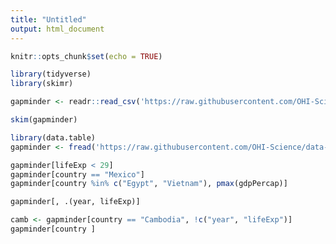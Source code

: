 ```yaml
---
title: "Untitled"
output: html_document
---
```


```r
knitr::opts_chunk$set(echo = TRUE)
```

```r
library(tidyverse)
library(skimr)

gapminder <- readr::read_csv('https://raw.githubusercontent.com/OHI-Science/data-science-training/master/data/gapminder.csv')

skim(gapminder)
```

```r
library(data.table)
gapminder <- fread('https://raw.githubusercontent.com/OHI-Science/data-science-training/master/data/gapminder.csv')

gapminder[lifeExp < 29]
gapminder[country == "Mexico"]
gapminder[country %in% c("Egypt", "Vietnam"), pmax(gdpPercap)]

gapminder[, .(year, lifeExp)]

camb <- gapminder[country == "Cambodia", !c("year", "lifeExp")]
gapminder[country ]
```

